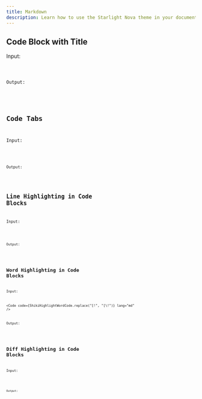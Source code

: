 ```yaml
---
title: Markdown
description: Learn how to use the Starlight Nova theme in your documentation.
---
```





## Code Block with Title

Input:

<Code code={CodeTitleCode} lang="md"  />

Output:

<CodeTitle />

## Code Tabs

Input:

<Code code={CodeTabsMarkdownCode} lang="md"  />

Output:

<CodeTabsMarkdown />

## Line Highlighting in Code Blocks

Input:

<Code code={ShikiHighlightLineCode} lang="md"  />

Output:

<ShikiHighlightLine />

## Word Highlighting in Code Blocks

Input:

<Code code={ShikiHighlightWordCode.replace("[!", "[\\!")} lang="md"  />

Output:

<ShikiHighlightWord />

## Diff Highlighting in Code Blocks

Input:

<Code code={ShikiDiffCode} lang="md" />

Output:

<ShikiDiff />
